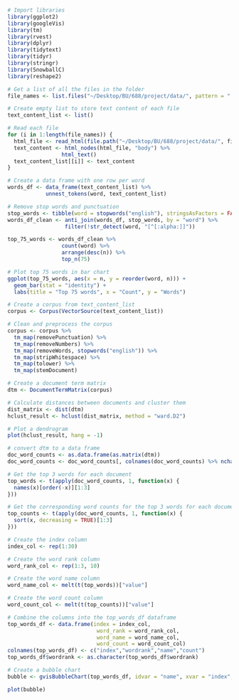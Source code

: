 ```r
# Import libraries
library(ggplot2)
library(googleVis)
library(tm)
library(rvest)
library(dplyr)
library(tidytext)
library(tidyr)
library(stringr)
library(SnowballC)
library(reshape2)

# Get a list of all the files in the folder
file_names <- list.files("~/Desktop/BU/688/project/data/", pattern = ".html")

# Create empty list to store text content of each file
text_content_list <- list()

# Read each file 
for (i in 1:length(file_names)) {
  html_file <- read_html(file.path("~/Desktop/BU/688/project/data/", file_names[i]))
  text_content <- html_nodes(html_file, "body") %>%
                 html_text()
  text_content_list[[i]] <- text_content
}

# Create a data frame with one row per word
words_df <- data_frame(text_content_list) %>%
            unnest_tokens(word, text_content_list)

# Remove stop words and punctuation
stop_words <- tibble(word = stopwords("english"), stringsAsFactors = FALSE)
words_df_clean <- anti_join(words_df, stop_words, by = "word") %>%
                  filter(!str_detect(word, "[^[:alpha:]]"))

top_75_words <- words_df_clean %>%
                 count(word) %>%
                 arrange(desc(n)) %>%
                 top_n(75)

# Plot top 75 words in bar chart
ggplot(top_75_words, aes(x = n, y = reorder(word, n))) +
  geom_bar(stat = "identity") +
  labs(title = "Top 75 words", x = "Count", y = "Words")

# Create a corpus from text_content_list
corpus <- Corpus(VectorSource(text_content_list))

# Clean and preprocess the corpus
corpus <- corpus %>%
  tm_map(removePunctuation) %>%
  tm_map(removeNumbers) %>%
  tm_map(removeWords, stopwords("english")) %>%
  tm_map(stripWhitespace) %>%
  tm_map(tolower) %>%
  tm_map(stemDocument)

# Create a document term matrix
dtm <- DocumentTermMatrix(corpus)

# Calculate distances between documents and cluster them
dist_matrix <- dist(dtm)
hclust_result <- hclust(dist_matrix, method = "ward.D2")

# Plot a dendrogram
plot(hclust_result, hang = -1)

# convert dtm to a data frame 
doc_word_counts <- as.data.frame(as.matrix(dtm))
doc_word_counts <- doc_word_counts[, colnames(doc_word_counts) %>% nchar() <= 10000]

# Get the top 3 words for each document
top_words <- t(apply(doc_word_counts, 1, function(x) {
  names(x)[order(-x)][1:3]
}))

# Get the corresponding word counts for the top 3 words for each document
top_counts <- t(apply(doc_word_counts, 1, function(x) {
  sort(x, decreasing = TRUE)[1:3]
}))

# Create the index column
index_col <- rep(1:30)

# Create the word rank column
word_rank_col <- rep(1:3, 10)

# Create the word name column
word_name_col <- melt(t(top_words))["value"]

# Create the word count column
word_count_col <- melt(t(top_counts))["value"]

# Combine the columns into the top_words_df dataframe
top_words_df <- data.frame(index = index_col,
                            word_rank = word_rank_col,
                            word_name = word_name_col,
                            word_count = word_count_col)
colnames(top_words_df) <- c("index","wordrank","name","count")
top_words_df$wordrank <- as.character(top_words_df$wordrank)

# Create a bubble chart
bubble <- gvisBubbleChart(top_words_df, idvar = "name", xvar = "index", yvar = "count", colorvar = "wordrank", sizevar = "count", options = list(colorAxis = "{colors:['blue','red','yellow']}", hAxis.title = "Word Number", vAxis.title = "Word Frequency Count"))

plot(bubble)
```

